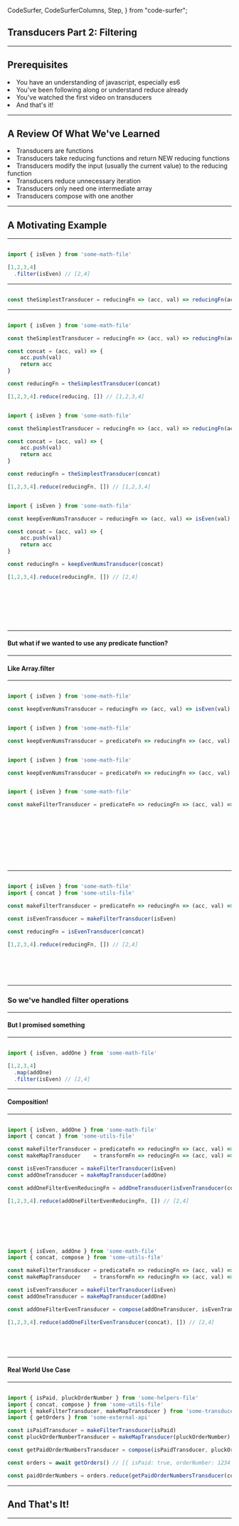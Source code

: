   CodeSurfer,
  CodeSurferColumns,
  Step,
} from "code-surfer";



## Transducers Part 2: Filtering

---

## Prerequisites

<div style={{ width: '80%', fontSize: '.75em'}}>
  <li>You have an understanding of javascript, especially es6</li>
  <li>You've been following along or understand reduce already</li>
  <li>You've watched the first video on transducers</li>
  <li>And that's it!</li>
</div>

---

## A Review Of What We've Learned

<div style={{ width: '80%', fontSize: '.75em'}}>
  <li>Transducers are functions</li>
  <li>Transducers take reducing functions and return NEW reducing functions</li>
  <li>Transducers modify the input (usually the current value) to the reducing function</li>
  <li>Transducers reduce unnecessary iteration</li>
  <li>Transducers only need one intermediate array</li>
  <li>Transducers compose with one another</li>
</div>

---

## A Motivating Example

---

<CodeSurfer>

```js title="How could we use transducers to accomplish this?"

import { isEven } from 'some-math-file'

[1,2,3,4]
  .filter(isEven) // [2,4]

```
</CodeSurfer>

---

<CodeSurfer>

```js title="Remember this?"

const theSimplestTransducer = reducingFn => (acc, val) => reducingFn(acc, val)

```

</CodeSurfer>

---

<CodeSurfer>

```js title="Not very interesting"

import { isEven } from 'some-math-file'

const theSimplestTransducer = reducingFn => (acc, val) => reducingFn(acc, val)

const concat = (acc, val) => {
    acc.push(val)
    return acc
}

const reducingFn = theSimplestTransducer(concat)

[1,2,3,4].reduce(reducing, []) // [1,2,3,4]

```

```js title="How could we change our transducer to remove even numbers?"

import { isEven } from 'some-math-file'

const theSimplestTransducer = reducingFn => (acc, val) => reducingFn(acc, val)

const concat = (acc, val) => {
    acc.push(val)
    return acc
}

const reducingFn = theSimplestTransducer(concat)

[1,2,3,4].reduce(reducingFn, []) // [1,2,3,4]

```


```js title="Let's rename our transducer"

import { isEven } from 'some-math-file'

const keepEvenNumsTransducer = reducingFn => (acc, val) => isEven(val) ? reducingFn(acc, val) : acc

const concat = (acc, val) => {
    acc.push(val)
    return acc
}

const reducingFn = keepEvenNumsTransducer(concat)

[1,2,3,4].reduce(reducingFn, []) // [2,4]

```

```diff title="It will take a reducing function"
```

```diff title="And produce a NEW reducing function"
```

```diff title="That will check to see if the current value is even"
```

```diff title="If it is, we'll just pass the accumulator and current value to the reducing function"
```

```diff title="But if it isn't even, we'll just return the accumulator"
```

```diff title="Effectively removing the value"
```

```diff title="And so here we see we're keeping the even numbers"
```

</CodeSurfer>

---

#### But what if we wanted to use any predicate function?

---

#### Like Array.filter

---

<CodeSurfer>

```js title="How could we modify this transducer to accomplish that?"

import { isEven } from 'some-math-file'

const keepEvenNumsTransducer = reducingFn => (acc, val) => isEven(val) ? reducingFn(acc, val) : acc

```

```js title="What if we accept a predicate function?"

import { isEven } from 'some-math-file'

const keepEvenNumsTransducer = predicateFn => reducingFn => (acc, val) => predicateFn(val) ? reducingFn(acc, val) : acc

```

```js title="But now the name doesn't make sense"

import { isEven } from 'some-math-file'

const keepEvenNumsTransducer = predicateFn => reducingFn => (acc, val) => predicateFn(val) ? reducingFn(acc, val) : acc

```

```js title="How about this?"

import { isEven } from 'some-math-file'

const makeFilterTransducer = predicateFn => reducingFn => (acc, val) => predicateFn(val) ? reducingFn(acc, val) : acc

```

```diff title="It's a factory for transducers that will filter elements"
```

```diff title="It will take a function like isEven, isOdd, etc."
```

```diff title="That will produce a NEW transducer"
```

```diff title="And like all transducers, it will accept a reducing function"
```

```diff title="And like all transducers, when called, it will create a NEW reducing function"
```

```diff title="But we'll use our predicate function first"
```

```diff title="If the result is true, we'll call the reducing function"
```

```diff title="If not, we'll just return the accumulator"
```

```diff title="Effectively skipping the element"
```

</CodeSurfer>

---

<CodeSurfer>

```js title="Let's put it to use"

import { isEven } from 'some-math-file'
import { concat } from 'some-utils-file'

const makeFilterTransducer = predicateFn => reducingFn => (acc, val) => predicateFn(val) ? reducingFn(acc, val) : acc

const isEvenTransducer = makeFilterTransducer(isEven)

const reducingFn = isEvenTransducer(concat)

[1,2,3,4].reduce(reducingFn, []) // [2,4]

```

```diff title="We're going to import our isEven and concat functions"
```

```diff title="We have our function to make filter transducers"
```

```diff title="We create a transducer to filter even numbers by partially applying isEven"
```

```diff title="We'll create our reducing function"
```

```diff title="And we can use it below!"
```

</CodeSurfer>

---

### So we've handled filter operations

---

#### But I promised something

---

<CodeSurfer>

```js title="How can we accomplish this with transducers?"

import { isEven, addOne } from 'some-math-file'

[1,2,3,4]
  .map(addOne)
  .filter(isEven) // [2,4]

```

</CodeSurfer>

---

#### Composition!

---

<CodeSurfer>


```js title="Wut."

import { isEven, addOne } from 'some-math-file'
import { concat } from 'some-utils-file'

const makeFilterTransducer = predicateFn => reducingFn => (acc, val) => predicateFn(val) ? reducingFn(acc, val) : acc
const makeMapTransducer    = transformFn => reducingFn => (acc, val) => reducingFn(acc, transformFn(val))

const isEvenTransducer = makeFilterTransducer(isEven)
const addOneTransducer = makeMapTransducer(addOne)

const addOneFilterEvenReducingFn = addOneTransducer(isEvenTransducer(concat))

[1,2,3,4].reduce(addOneFilterEvenReducingFn, []) // [2,4]

```

```diff title="We have a way to create two different types of transducers"
```

```diff title="We can use them here"
```

```diff title="And because of composition, we can map first, then filter"
```

```diff title="Remember that transducers will execute left to right under composition"
```

```diff title="And we can use our reducing function below!"
```

```js title="You could optionally use a compose function"

import { isEven, addOne } from 'some-math-file'
import { concat, compose } from 'some-utils-file'

const makeFilterTransducer = predicateFn => reducingFn => (acc, val) => predicateFn(val) ? reducingFn(acc, val) : acc
const makeMapTransducer    = transformFn => reducingFn => (acc, val) => reducingFn(acc, transformFn(val))

const isEvenTransducer = makeFilterTransducer(isEven)
const addOneTransducer = makeMapTransducer(addOne)

const addOneFilterEvenTransducer = compose(addOneTransducer, isEvenTransducer)

[1,2,3,4].reduce(addOneFilterEvenTransducer(concat), []) // [2,4]

```

```diff title="And we can use our transducer below with concat"
```

```diff title="And what does a transducer take as input? A reducing function"
```

```diff title="And what does a transducer return? A reducing function"
```

```diff title="And what does reduce take as it's first argument? A reducing function"
```

</CodeSurfer>

---

#### Real World Use Case

---

<CodeSurfer>

```js title=""

import { isPaid, pluckOrderNumber } from 'some-helpers-file'
import { concat, compose } from 'some-utils-file'
import { makeFilterTransducer, makeMapTransducer } from 'some-transducers-file'
import { getOrders } from 'some-external-api'

const isPaidTransducer = makeFilterTransducer(isPaid)
const pluckOrderNumberTransducer = makeMapTransducer(pluckOrderNumber)

const getPaidOrderNumbersTransducer = compose(isPaidTransducer, pluckOrderNumberTransducer)

const orders = await getOrders() // [{ isPaid: true, orderNumber: 1234 }, { isPaid: false, orderNumber: 4567 }]

const paidOrderNumbers = orders.reduce(getPaidOrderNumbersTransducer(concat), []) // [1234]

```

</CodeSurfer>

---

## And That's It!

---